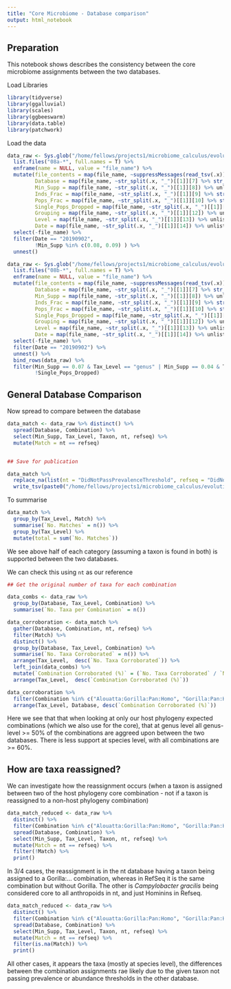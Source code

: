 ```yaml
---
title: "Core Microbiome - Database comparison"
output: html_notebook
---
```


## Preparation

This notebook shows describes the consistency between the core microbiome 
assignments between the two databases.

Load Libraries

```r
library(tidyverse)
library(ggalluvial)
library(scales)
library(ggbeeswarm)
library(data.table)
library(patchwork)
```

Load the data

```r
data_raw <- Sys.glob("/home/fellows/projects1/microbiome_calculus/evolution/04-analysis/screening/presenceabsence_intersection.backup") %>%
  list.files("08a-*", full.names = T) %>% 
  enframe(name = NULL, value = "file_name") %>%
  mutate(file_contents = map(file_name, ~suppressMessages(read_tsv(.x))),
         Database = map(file_name, ~str_split(.x, "_")[[1]][7] %>% str_replace("maltdb", "") %>% as.character) %>% unlist,
         Min_Supp = map(file_name, ~str_split(.x, "_")[[1]][8]) %>% unlist,
         Inds_Frac = map(file_name, ~str_split(.x, "_")[[1]][9] %>% str_replace("fracinds", "") %>% as.numeric) %>% unlist,
         Pops_Frac = map(file_name, ~str_split(.x, "_")[[1]][10] %>% str_replace("fracpops", "") %>% as.numeric) %>% unlist,
         Single_Pops_Dropped = map(file_name, ~str_split(.x, "_")[[1]][11] %>% str_replace("singleindpopsdropped", "") %>% as.logical) %>% unlist,
         Grouping = map(file_name, ~str_split(.x, "_")[[1]][12]) %>% unlist,
         Level = map(file_name, ~str_split(.x, "_")[[1]][13]) %>% unlist,
         Date = map(file_name, ~str_split(.x, "_")[[1]][14]) %>% unlist %>% str_replace(".tsv", "")) %>%
  select(-file_name) %>%
  filter(Date == "20190902",
         !Min_Supp %in% c(0.08, 0.09) ) %>%
  unnest()

data_raw <- Sys.glob("/home/fellows/projects1/microbiome_calculus/evolution/04-analysis/screening/presenceabsence_intersection.backup") %>%
  list.files("08b-*", full.names = T) %>% 
  enframe(name = NULL, value = "file_name") %>%
  mutate(file_contents = map(file_name, ~suppressMessages(read_tsv(.x))),
         Database = map(file_name, ~str_split(.x, "_")[[1]][7] %>% str_replace("maltdb", "") %>% as.character) %>% unlist,
         Min_Supp = map(file_name, ~str_split(.x, "_")[[1]][8]) %>% unlist,
         Inds_Frac = map(file_name, ~str_split(.x, "_")[[1]][9] %>% str_replace("fracinds", "") %>% as.numeric) %>% unlist,
         Pops_Frac = map(file_name, ~str_split(.x, "_")[[1]][10] %>% str_replace("fracpops", "") %>% as.numeric) %>% unlist,
         Single_Pops_Dropped = map(file_name, ~str_split(.x, "_")[[1]][11] %>% str_replace("singleindpopsdropped", "") %>% as.logical) %>% unlist,
         Grouping = map(file_name, ~str_split(.x, "_")[[1]][12]) %>% unlist,
         Level = map(file_name, ~str_split(.x, "_")[[1]][13]) %>% unlist,
         Date = map(file_name, ~str_split(.x, "_")[[1]][14]) %>% unlist %>% str_replace(".tsv", "")) %>%
  select(-file_name) %>%
  filter(Date == "20190902") %>%
  unnest() %>%
  bind_rows(data_raw) %>%
  filter(Min_Supp == 0.07 & Tax_Level == "genus" | Min_Supp == 0.04 & Tax_Level == "species",
         !Single_Pops_Dropped)
```

## General Database Comparison

Now spread to compare between the database

```r
data_match <- data_raw %>% distinct() %>% 
  spread(Database, Combination) %>% 
  select(Min_Supp, Tax_Level, Taxon, nt, refseq) %>% 
  mutate(Match = nt == refseq)


## Save for publication

data_match %>% 
  replace_na(list(nt = "DidNotPassPrevalenceThreshold", refseq = "DidNotPassPrevalenceThreshold", Match = "DidNotPassPrevalenceThreshold")) %>%
  write_tsv(paste0("/home/fellows/projects1/microbiome_calculus/evolution/04-analysis/screening/presenceabsence_intersection.backup/99-coremicrobiome_presenceabsence_databasecomparison_table_", format(Sys.Date(), "%Y%m%d"), ".tsv"))
```

To summarise

```r
data_match %>% 
  group_by(Tax_Level, Match) %>% 
  summarise(`No. Matches` = n()) %>%
  group_by(Tax_Level) %>%
  mutate(total = sum(`No. Matches`))
```

We see above half of each category (assuming a taxon is found in both) is 
supported between the two databases.

We can check this using `nt` as our reference

```r
## Get the original number of taxa for each combination

data_combs <- data_raw %>% 
  group_by(Database, Tax_Level, Combination) %>% 
  summarise(`No. Taxa per Combination` = n())

data_corroboration <- data_match %>% 
  gather(Database, Combination, nt, refseq) %>% 
  filter(Match) %>%
  distinct() %>%
  group_by(Database, Tax_Level, Combination) %>% 
  summarise(`No. Taxa Corroborated` = n()) %>%
  arrange(Tax_Level,  desc(`No. Taxa Corroborated`)) %>% 
  left_join(data_combs) %>%
  mutate(`Combination Corroborated (%)` = (`No. Taxa Corroborated` / `No. Taxa per Combination` * 100)) %>%
  arrange(Tax_Level,  desc(`Combination Corroborated (%)`))

data_corroboration %>% 
  filter(Combination %in% c("Alouatta:Gorilla:Pan:Homo", "Gorilla:Pan:Homo", "Pan:Homo")) %>%
  arrange(Tax_Level, Database, desc(`Combination Corroborated (%)`))

```

Here we see that that when looking at only our host phylogeny
expected combinations (which we also use for the core), that at genus
level all genus-level >= 50% of the combinations are aggreed upon between
the two databases. There is less support at species level, with all combinations
are >= 60%.

## How are taxa reassigned?

We can investigate how the reassignment occurs (when a taxon is assigned between
two of the host phylogeny core combination  - not if a taxon is  reassigned to
a non-host phylogeny combination)

```r
data_match_reduced <- data_raw %>% 
  distinct() %>% 
  filter(Combination %in% c("Alouatta:Gorilla:Pan:Homo", "Gorilla:Pan:Homo", "Pan:Homo")) %>%
  spread(Database, Combination) %>% 
  select(Min_Supp, Tax_Level, Taxon, nt, refseq) %>% 
  mutate(Match = nt == refseq) %>%
  filter(!Match) %>%
  print()
```

In 3/4 cases, the reassignment is in the nt database having a taxon
being assigned to a Gorilla:... combination, whereas in RefSeq it is
the same combination but without Gorilla. The other is _Campylobacter gracilis_
being considered core to all anthropoids in nt, and just Hominins in Refseq.


```r
data_match_reduced <- data_raw %>% 
  distinct() %>% 
  filter(Combination %in% c("Alouatta:Gorilla:Pan:Homo", "Gorilla:Pan:Homo", "Pan:Homo")) %>%
  spread(Database, Combination) %>% 
  select(Min_Supp, Tax_Level, Taxon, nt, refseq) %>% 
  mutate(Match = nt == refseq) %>%
  filter(is.na(Match)) %>%
  print()
```

All other cases, it appears the taxa (mostly at species level), the differences
between the combination assignments rae likely due to the given taxon not 
passing prevalence or abundance thresholds in the other database.

